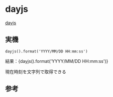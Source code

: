 
# dayjs

[dayjs](https://www.npmjs.com/package/dayjs)

## 実機

`dayjs().format('YYYY/MM/DD HH:mm:ss')`

<p>結果：{dayjs().format('YYYY/MM/DD HH:mm:ss')}</p>

現在時刻を文字列で取得できる

## 参考

